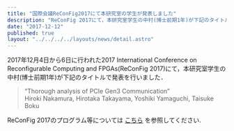 ```yaml
---
title: "国際会議ReConFig2017にて本研究室の学生が発表しました"
description: "ReConFig 2017にて，本研究室学生の中村(博士前期1年)が下記のタイトルで発表を行いました．"
date: "2017-12-12"
published: true
layout: "../../../../layouts/news/detail.astro"
---
```


2017年12月4日から6日に行われた2017 International Conference on Reconfigurable Computing and FPGAs(ReConFig 2017)にて，本研究室学生の中村(博士前期1年)が下記のタイトルで発表を行いました．

> “Thorough analysis of PCIe Gen3 Communication”  
> Hiroki Nakamura, Hirotaka Takayama, Yoshiki Yamaguchi, Taisuke Boku

ReConFig 2017のプログラム等については [こちら](http://www.reconfig.org/files/ReConFig17_Preliminar_Program.pdf) を参照してください.
